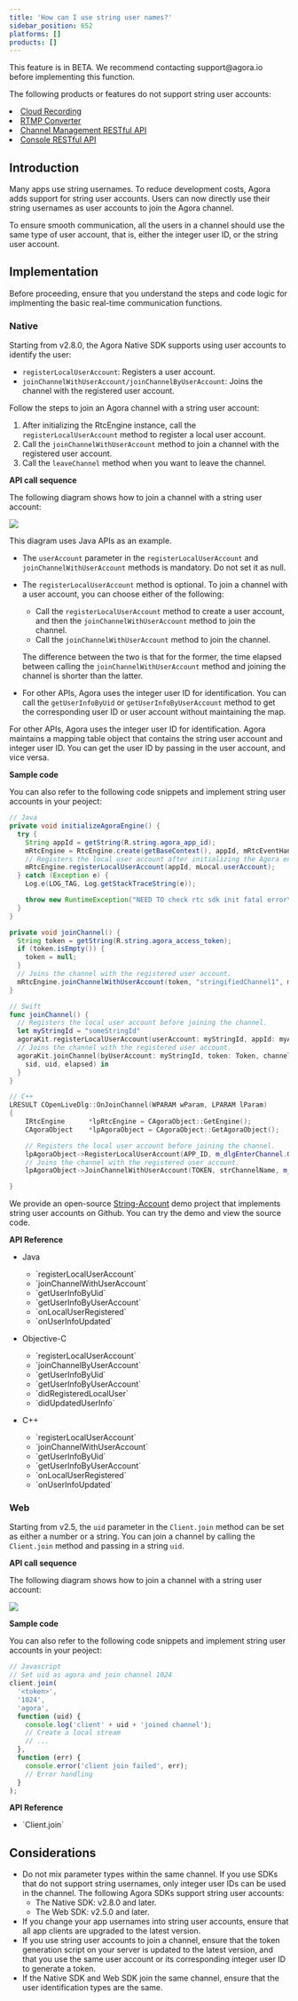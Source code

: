 ```yaml
---
title: 'How can I use string user names?'
sidebar_position: 652
platforms: []
products: []
---
```


<div class="alert warning">
  This feature is in BETA. We recommend contacting support@agora.io before
  implementing this function.
  <p>
    The following products or features do not support string user accounts:
    <li>
      <a href="../../cloud-recording/overview/product-overview">
        Cloud Recording
      </a>
    </li>
    <li>
      <a href="../../interactive-live-streaming/overview/product-overview">
        RTMP Converter
      </a>
    </li>
    <li>
      <a href="../../video-calling/reference/channel-management-rest-api">
        Channel Management RESTful API
      </a>
    </li>
    <li>
      <a href="../../video-calling/reference/agora-console-rest-api">
        Console RESTful API
      </a>
    </li>
  </p>
</div>

## Introduction

Many apps use string usernames. To reduce development costs, Agora adds support for string user accounts. Users can now directly use their string usernames as user accounts to join the Agora channel.

To ensure smooth communication, all the users in a channel should use the same type of user account, that is, either the integer user ID, or the string user account.

## Implementation

Before proceeding, ensure that you understand the steps and code logic for implmenting the basic real-time communication functions.

### Native

Starting from v2.8.0, the Agora Native SDK supports using user accounts to identify the user:

- `registerLocalUserAccount`: Registers a user account.
- `joinChannelWithUserAccount/joinChannelByUserAccount`: Joins the channel with the registered user account.

Follow the steps to join an Agora channel with a string user account:

1. After initializing the RtcEngine instance, call the `registerLocalUserAccount` method to register a local user account.
2. Call the `joinChannelWithUserAccount` method to join a channel with the registered user account.
3. Call the `leaveChannel` method when you want to leave the channel.

**API call sequence**

The following diagram shows how to join a channel with a string user account:

![](https://web-cdn.agora.io/docs-files/1568711868522)

<div class="alert note">This diagram uses Java APIs as an example. </div>

- The `userAccount` parameter in the `registerLocalUserAccount` and `joinChannelWithUserAccount` methods is mandatory. Do not set it as null.
- The `registerLocalUserAccount` method is optional. To join a channel with a user account, you can choose either of the following:

  - Call the `registerLocalUserAccount` method to create a user account, and then the `joinChannelWithUserAccount` method to join the channel.
  - Call the `joinChannelWithUserAccount` method to join the channel.

  The difference between the two is that for the former, the time elapsed between calling the `joinChannelWithUserAccount` method and joining the channel is shorter than the latter.

- For other APIs, Agora uses the integer user ID for identification. You can call the `getUserInfoByUid` or `getUserInfoByUserAccount` method to get the corresponding user ID or user account without maintaining the map.

For other APIs, Agora uses the integer user ID for identification. Agora maintains a mapping table object that contains the string user account and integer user ID. You can get the user ID by passing in the user account, and vice versa.

**Sample code**

You can also refer to the following code snippets and implement string user accounts in your peoject:

```java
// Java
private void initializeAgoraEngine() {
  try {
    String appId = getString(R.string.agora_app_id);
    mRtcEngine = RtcEngine.create(getBaseContext(), appId, mRtcEventHandler);
    // Registers the local user account after initializing the Agora engine and before joining the channel.
    mRtcEngine.registerLocalUserAccount(appId, mLocal.userAccount);
  } catch (Exception e) {
    Log.e(LOG_TAG, Log.getStackTraceString(e));

    throw new RuntimeException("NEED TO check rtc sdk init fatal error\n" + Log.getStackTraceString(e));
  }
}

private void joinChannel() {
  String token = getString(R.string.agora_access_token);
  if (token.isEmpty()) {
    token = null;
  }
  // Joins the channel with the registered user account.
  mRtcEngine.joinChannelWithUserAccount(token, "stringifiedChannel1", mLocal.userAccount);
}
```

```swift
// Swift
func joinChannel() {
  // Registers the local user account before joining the channel.
  let myStringId = "someStringId"
  agoraKit.registerLocalUserAccount(userAccount: myStringId, appId: myAppId)
  // Joins the channel with the registered user account.
  agoraKit.joinChannel(byUserAccount: myStringId, token: Token, channelId: "demoChannel1") {
    sid, uid, elapsed) in
  }
}
```

```cpp
// C++
LRESULT COpenLiveDlg::OnJoinChannel(WPARAM wParam, LPARAM lParam)
{
	IRtcEngine		*lpRtcEngine = CAgoraObject::GetEngine();
	CAgoraObject	*lpAgoraObject = CAgoraObject::GetAgoraObject();

	// Registers the local user account before joining the channel.
	lpAgoraObject->RegisterLocalUserAccount(APP_ID, m_dlgEnterChannel.GetStringUid());
	// Joins the channel with the registered user account.
	lpAgoraObject->JoinChannelWithUserAccount(TOKEN, strChannelName, m_dlgEnterChannel.GetStringUid());

}
```

We provide an open-source [String-Account](https://github.com/AgoraIO/Advanced-Video/tree/dev/backup/String-Account) demo project that implements string user accounts on Github. You can try the demo and view the source code.

**API Reference**

- Java

  - <Link to="{{Global.API_REF_ANDROID_ROOT}}/class_irtcengine.html#api_irtcengine_registerlocaluseraccount">`registerLocalUserAccount`</Link>
  - <Link to="{{Global.API_REF_ANDROID_ROOT}}/class_irtcengine.html#api_irtcengine_joinchannelwithuseraccount">`joinChannelWithUserAccount`</Link>
  - <Link to="{{Global.API_REF_ANDROID_ROOT}}/class_irtcengine.html#api_irtcengine_getuserinfobyuid">`getUserInfoByUid`</Link>
  - <Link to="{{Global.API_REF_ANDROID_ROOT}}/class_irtcengine.html#api_irtcengine_getuserinfobyuseraccount">`getUserInfoByUserAccount`</Link>
  - <Link to="{{Global.API_REF_ANDROID_ROOT}}/class_irtcengineeventhandler.html#callback_irtcengineeventhandler_onlocaluserregistered">`onLocalUserRegistered`</Link>
  - <Link to="{{Global.API_REF_ANDROID_ROOT}}/class_irtcengineeventhandler.html#callback_irtcengineeventhandler_onuserinfoupdated">`onUserInfoUpdated`</Link>

- Objective-C

  - <Link to="{{Global.API_REF_IOS_ROOT}}/class_irtcengine.html#api_irtcengine_registerlocaluseraccount">`registerLocalUserAccount`</Link>
  - <Link to="{{Global.API_REF_IOS_ROOT}}/class_irtcengine.html#class_irtcengine">`joinChannelByUserAccount`</Link>
  - <Link to="{{Global.API_REF_IOS_ROOT}}/class_irtcengine.html#api_irtcengine_getuserinfobyuid">`getUserInfoByUid`</Link>
  - <Link to="{{Global.API_REF_IOS_ROOT}}/class_irtcengineeventhandler.html#class_irtcengineeventhandler">`getUserInfoByUserAccount`</Link>
  - <Link to="{{Global.API_REF_IOS_ROOT}}/class_irtcengineeventhandler.html#class_irtcengineeventhandler">`didRegisteredLocalUser`</Link>
  - <Link to="{{Global.API_REF_IOS_ROOT}}/class_irtcengineeventhandler.html#class_irtcengineeventhandler">`didUpdatedUserInfo`</Link>

- C++

  - <Link to="{{Global.API_REF_CPP_ROOT}}/class_irtcengine.html#api_irtcengine_registerlocaluseraccount">`registerLocalUserAccount`</Link>
  - <Link to="{{Global.API_REF_CPP_ROOT}}/class_irtcengine.html#api_irtcengine_joinchannelwithuseraccount">`joinChannelWithUserAccount`</Link>
  - <Link to="{{Global.API_REF_CPP_ROOT}}/class_irtcengine.html#api_irtcengine_getuserinfobyuid">`getUserInfoByUid`</Link>
  - <Link to="{{Global.API_REF_CPP_ROOT}}/class_irtcengine.html#api_irtcengine_getuserinfobyuseraccount">`getUserInfoByUserAccount`</Link>
  - <Link to="{{Global.API_REF_CPP_ROOT}}/class_irtcengineeventhandler.html#callback_irtcengineeventhandler_onlocaluserregistered">`onLocalUserRegistered`</Link>
  - <Link to="{{Global.API_REF_CPP_ROOT}}/class_irtcengineeventhandler.html#callback_irtcengineeventhandler_onuserinfoupdated">`onUserInfoUpdated`</Link>

### Web

Starting from v2.5, the `uid` parameter in the `Client.join` method can be set as either a number or a string. You can join a channel by calling the `Client.join` method and passing in a string `uid`.

**API call sequence**

The following diagram shows how to join a channel with a string user account:

![](https://web-cdn.agora.io/docs-files/1568875442230)

**Sample code**

You can also refer to the following code snippets and implement string user accounts in your peoject:

```javascript
// Javascript
// Set uid as agora and join channel 1024
client.join(
  '<token>',
  '1024',
  'agora',
  function (uid) {
    console.log('client' + uid + 'joined channel');
    // Create a local stream
    // ...
  },
  function (err) {
    console.error('client join failed', err);
    // Error handling
  }
);
```

**API Reference**

- <Link to="{{Global.API_REF_WEB_ROOT}}/interfaces/iagorartcclient.html#join">`Client.join`</Link>

## Considerations

- Do not mix parameter types within the same channel. If you use SDKs that do not support string usernames, only integer user IDs can be used in the channel. The following Agora SDKs support string user accounts:
  - The Native SDK: v2.8.0 and later.
  - The Web SDK: v2.5.0 and later.
- If you change your app usernames into string user accounts, ensure that all app clients are upgraded to the latest version.
- If you use string user accounts to join a channel, ensure that the token generation script on your server is updated to the latest version, and that you use the same user account or its corresponding integer user ID to generate a token.
- If the Native SDK and Web SDK join the same channel, ensure that the user identification types are the same.
